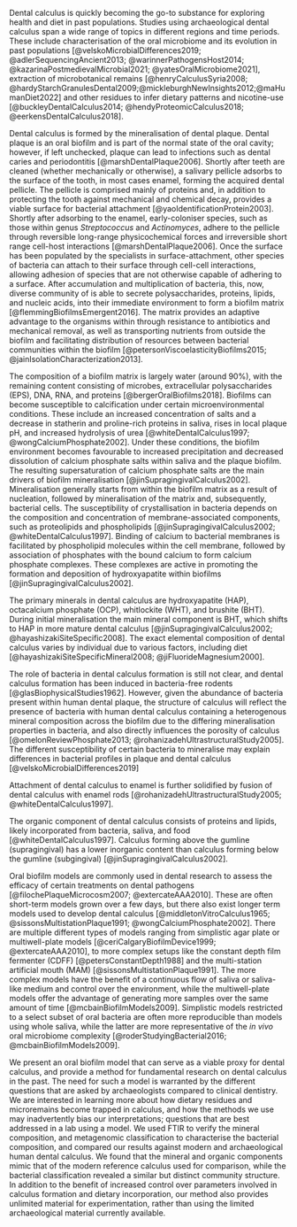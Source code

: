 <!-- basic introduction to the field, comprehensible to a scientist in any discipline -->

Dental calculus is quickly becoming the go-to substance for exploring health and
diet in past populations. Studies using archaeological dental calculus span a wide
range of topics in different regions and time periods. These include characterisation
of the oral microbiome and its evolution in past populations
[@velskoMicrobialDifferences2019; @adlerSequencingAncient2013; @warinnerPathogensHost2014; @kazarinaPostmedievalMicrobial2021; @yatesOralMicrobiome2021],
extraction of microbotanical remains
[@henryCalculusSyria2008; @hardyStarchGranulesDental2009;@mickleburghNewInsights2012;@maHumanDiet2022]
and other residues to infer dietary patterns and nicotine-use
[@buckleyDentalCalculus2014; @hendyProteomicCalculus2018; @eerkensDentalCalculus2018].

<!-- more detailed background, comprehensible to scientists in related disciplines -->
<!-- dental plaque/calculus formation and calculus composition -->
Dental calculus is formed by the mineralisation of dental plaque.
Dental plaque is an oral biofilm and is part of the normal state of the oral
cavity; however, if left unchecked, plaque can lead to infections such as
dental caries and periodontitis [@marshDentalPlaque2006].
Shortly after teeth are cleaned (whether mechanically or otherwise), a salivary
pellicle adsorbs to the surface of the tooth, in most cases enamel, forming the acquired
dental pellicle. The pellicle is
comprised mainly of proteins and, in addition to protecting the tooth against mechanical
and chemical decay, provides a viable surface for bacterial attachment [@yaoIdentificationProtein2003].
Shortly after adsorbing to the enamel, early-coloniser species, such as those within genus *Streptococcus* and
*Actinomyces*, adhere to the pellicle through reversible long-range physicochemical forces and
irreversible short range cell-host<!--check--> interactions [@marshDentalPlaque2006]. Once the surface
has been populated by the specialists in surface-attachment, other species of bacteria
can attach to their surface through cell-cell interactions, allowing adhesion of species
that are not otherwise capable of adhering to a surface. After accumulation and multiplication
of bacteria, this, now, diverse community of is able
to secrete polysaccharides, proteins, lipids, and nucleic acids, into their immediate
environment to form a biofilm matrix [@flemmingBiofilmsEmergent2016].
The matrix provides an adaptive advantage
to the organisms within through resistance to antibiotics and mechanical
removal, as well as transporting nutrients from outside the biofilm and facilitating
distribution of resources between bacterial communities within the biofilm
[@petersonViscoelasticityBiofilms2015; @jainIsolationCharacterization2013].

The composition of a biofilm matrix is largely water (around 90%), with the
remaining content consisting of microbes, extracellular polysaccharides (EPS),
DNA, RNA, and proteins [@bergerOralBiofilms2018]. Biofilms can become susceptible to
calcification under certain microenvironmental conditions. These
include an increased concentration of salts and a decrease in statherin
and proline-rich proteins in saliva, rises in local plaque pH, and increased
hydrolysis of urea [@whiteDentalCalculus1997; @wongCalciumPhosphate2002].
Under these conditions, the biofilm environment becomes favourable to increased
precipitation and decreased dissolution of calcium phosphate salts within saliva
and the plaque biofilm.
The resulting supersaturation of calcium phosphate salts are the main
drivers of biofilm mineralisation [@jinSupragingivalCalculus2002].
Mineralisation
generally starts from within the biofilm matrix as a result of nucleation, followed
by mineralisation of the matrix and, subsequently, bacterial cells.
The susceptibility of crystallisation in bacteria depends on the composition
and concentration of membrane-associated components, such as proteolipids and
phospholipids [@jinSupragingivalCalculus2002; @whiteDentalCalculus1997].
Binding of calcium to bacterial membranes is facilitated by phospholipid molecules
within the cell membrane,
followed by association of phosphates with the bound calcium to form calcium
phosphate complexes. These complexes are active in promoting the formation and
deposition of hydroxyapatite within biofilms [@jinSupragingivalCalculus2002].

The primary minerals in dental calculus are hydroxyapatite (HAP),
octacalcium phosphate (OCP), whitlockite (WHT), and brushite (BHT). During initial
mineralisation the main mineral component is BHT, which shifts to HAP in more
mature dental calculus [@jinSupragingivalCalculus2002; @hayashizakiSiteSpecific2008].
The exact elemental composition of dental calculus varies by individual due to
various factors, including diet [@hayashizakiSiteSpecificMineral2008; @jiFluorideMagnesium2000].

The role of bacteria in dental
calculus formation is still not clear, and dental calculus formation has been
induced in bacteria-free rodents [@glasBiophysicalStudies1962].
However, given the abundance of bacteria present
within human dental plaque, the structure of calculus will reflect the presence of bacteria
with human dental calculus containing a heterogenous mineral composition across the biofilm
due to the differing mineralisation properties in bacteria, and also directly influences the
porosity of calculus [@omelonReviewPhosphate2013; @rohanizadehUltrastructuralStudy2005]. <!-- rephrase: need to emphasise the importance of bacteria in human dental calculus - better proxy -->
<!-- biofilm maturation and mineralisation -->
<!-- dental calculus composition and distribution -->
The different susceptibility of certain bacteria to mineralise may explain differences
in bacterial profiles in plaque and dental calculus [@velskoMicrobialDifferences2019]

Attachment of dental calculus to enamel is further solidified by fusion of dental calculus
with enamel rods [@rohanizadehUltrastructuralStudy2005; @whiteDentalCalculus1997].

The organic component of dental calculus consists of proteins and lipids,
likely incorporated from bacteria, saliva, and food [@whiteDentalCalculus1997].
Calculus forming above the gumline (supragingival) has a lower inorganic content
than calculus forming below the gumline (subgingival) [@jinSupragingivalCalculus2002].

<!-- oral biofilm models. History, types, etc. -->
Oral biofilm models are commonly used in dental research to assess the efficacy
of certain treatments on dental pathogens [@filochePlaqueMicrocosm2007; @extercateAAA2010].
These are often short-term models grown over a few days, but there also exist longer
term models used to develop dental calculus
[@middletonVitroCalculus1965; @sissonsMultistationPlaque1991; @wongCalciumPhosphate2002]. 
There are multiple different types of models ranging from simplistic agar plate or
multiwell-plate models [@ceriCalgaryBiofilmDevice1999; @extercateAAA2010],
to more complex setups like the constant depth film fermenter (CDFF) [@petersConstantDepth1988]
and the multi-station artificial mouth (MAM) [@sissonsMultistationPlaque1991]. The more
complex models have the benefit of a continuous flow of saliva or saliva-like medium
and control over the environment, while the multiwell-plate models offer the advantage
of generating more samples over the same amount of time [@mcbainBiofilmModels2009].
Simplistic models restricted to a select subset of oral bacteria are often more
reproducible than models using whole saliva, while the latter are more representative
of the *in vivo* oral microbiome complexity [@roderStudyingBacterial2016; @mcbainBiofilmModels2009].

<!-- clearly stating the general problem being addressed by this particular study -->

We present an oral biofilm model that can serve as a viable proxy for dental
calculus,
and provide a method for fundamental research on dental calculus in the past.
The need for such a model is warranted by the different questions that are asked by
archaeologists compared to clinical dentistry. We are interested in learning
more about how dietary residues and microremains become trapped in calculus,
and how the methods we use may inadvertently bias our interpretations; questions
that are best addressed in a lab using a model.
We used FTIR to verify the mineral composition, and metagenomic classification
to characterise the bacterial composition, and compared our results against
modern and archaeological human dental calculus. We found that
the mineral and organic components mimic that of the modern reference calculus
used for comparison, while the bacterial classification revealed a similar
but distinct community structure.<!--The bacterial composition -->
In addition to the benefit of increased control over parameters involved in
calculus formation and dietary incorporation, our method also provides unlimited
material for experimentation, rather than using the limited archaeological material
currently available.
